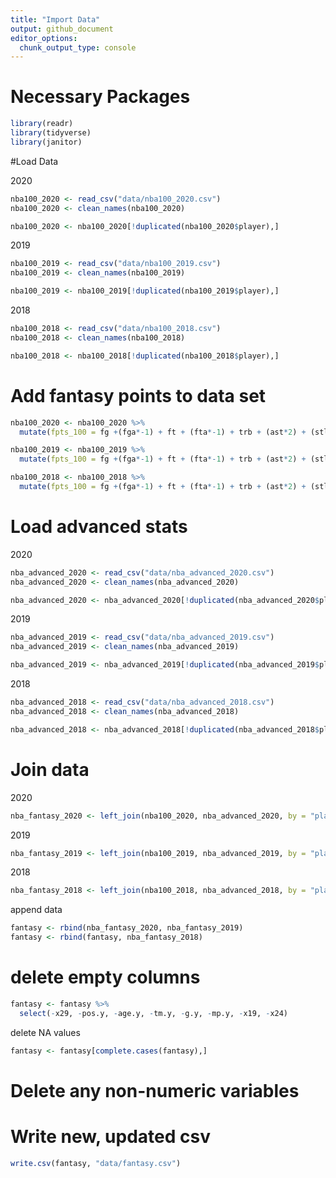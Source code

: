 ```yaml
---
title: "Import Data"
output: github_document
editor_options: 
  chunk_output_type: console
---
```


# Necessary Packages

```r
library(readr)
library(tidyverse)
library(janitor)
```

#Load Data

2020
```r
nba100_2020 <- read_csv("data/nba100_2020.csv")
nba100_2020 <- clean_names(nba100_2020)

nba100_2020 <- nba100_2020[!duplicated(nba100_2020$player),]
```

2019
```r
nba100_2019 <- read_csv("data/nba100_2019.csv")
nba100_2019 <- clean_names(nba100_2019)

nba100_2019 <- nba100_2019[!duplicated(nba100_2019$player),]
```

2018
```r
nba100_2018 <- read_csv("data/nba100_2018.csv")
nba100_2018 <- clean_names(nba100_2018)

nba100_2018 <- nba100_2018[!duplicated(nba100_2018$player),]
```

# Add fantasy points to data set

```r
nba100_2020 <- nba100_2020 %>%
  mutate(fpts_100 = fg +(fga*-1) + ft + (fta*-1) + trb + (ast*2) + (stl*3) + (blk*3) + (tov*-2) + pts)

nba100_2019 <- nba100_2019 %>%
  mutate(fpts_100 = fg +(fga*-1) + ft + (fta*-1) + trb + (ast*2) + (stl*3) + (blk*3) + (tov*-2) + pts)

nba100_2018 <- nba100_2018 %>%
  mutate(fpts_100 = fg +(fga*-1) + ft + (fta*-1) + trb + (ast*2) + (stl*3) + (blk*3) + (tov*-2) + pts)
```


# Load advanced stats

2020
```r
nba_advanced_2020 <- read_csv("data/nba_advanced_2020.csv")
nba_advanced_2020 <- clean_names(nba_advanced_2020)

nba_advanced_2020 <- nba_advanced_2020[!duplicated(nba_advanced_2020$player),]
```

2019
```r
nba_advanced_2019 <- read_csv("data/nba_advanced_2019.csv")
nba_advanced_2019 <- clean_names(nba_advanced_2019)

nba_advanced_2019 <- nba_advanced_2019[!duplicated(nba_advanced_2019$player),]
```

2018
```r
nba_advanced_2018 <- read_csv("data/nba_advanced_2018.csv")
nba_advanced_2018 <- clean_names(nba_advanced_2018)

nba_advanced_2018 <- nba_advanced_2018[!duplicated(nba_advanced_2018$player),]
```

# Join data

2020
```r
nba_fantasy_2020 <- left_join(nba100_2020, nba_advanced_2020, by = "player")
```

2019
```r
nba_fantasy_2019 <- left_join(nba100_2019, nba_advanced_2019, by = "player")
```

2018
```r
nba_fantasy_2018 <- left_join(nba100_2018, nba_advanced_2018, by = "player")
```

append data
```r
fantasy <- rbind(nba_fantasy_2020, nba_fantasy_2019)
fantasy <- rbind(fantasy, nba_fantasy_2018)
```

# delete empty columns

```r
fantasy <- fantasy %>%
  select(-x29, -pos.y, -age.y, -tm.y, -g.y, -mp.y, -x19, -x24)
```

delete NA values
```r
fantasy <- fantasy[complete.cases(fantasy),]
```

# Delete any non-numeric variables

# Write new, updated csv

```r
write.csv(fantasy, "data/fantasy.csv")
```

